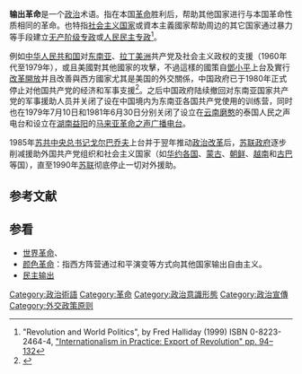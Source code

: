 {{not|世界革命}}
'''输出革命'''是一个[[政治|政治]]术语。指在本国[[革命|革命]]胜利后，帮助其他国家进行与本国革命性质相同的革命。也特指[[社会主义国家|社会主义国家]]或資本主義國家帮助周边的其它国家通过暴力等手段建立[[无产阶级专政|无产阶级专政]]或[[人民民主专政|人民民主专政]]<ref name=halliday>"Revolution and World Politics", by Fred Halliday (1999) ISBN 0-8223-2464-4, [http://www.google.com/books?id=3jCkXQRhHMgC&pg=PA94&dq=%22export+of+revolution%22#PPA94,M1 "Internationalism in Practice: Export of Revolution" pp. 94–132]</ref>。

例如[[中华人民共和国|中华人民共和国]]对[[东南亚|东南亚]]、[[拉丁美洲|拉丁美洲]]共产党及社会主义政权的支援（1960年代至1979年），或且美國對其他國家的攻擊，不過這樣的國策自[[鄧小平|鄧小平]]上台及實行[[改革開放|改革開放]]并且改善與西方國家尤其是美国的外交關係，中国政府已于1980年正式停止对他国共产党的经济和军事支援<ref>{{cite news |author1=梁衡 |title=揭秘：邓小平为何决定停止“输出革命”？ |url=http://news.ifeng.com/history/zhongguoxiandaishi/detail_2011_07/19/7780779_0.shtml |accessdate=2018-06-29 |work=北京日报 |issue=2011年7月11日第19版 |publisher=凤凰网 |archive-date=2018-06-29 |archive-url=https://web.archive.org/web/20180629050120/http://news.ifeng.com/history/zhongguoxiandaishi/detail_2011_07/19/7780779_0.shtml |dead-url=no }}</ref>。之后中国政府陆续撤回对东南亚国家共产党的军事援助人员并关闭了设在中国境内为东南亚各国共产党使用的训练营，同时也在1979年7月10日和1981年6月30日分别关闭了设立在[[云南|云南]][[磨憨|磨憨]]的泰国人民之声电台和设立在[[湖南|湖南]][[益阳|益阳]]的[[马来亚革命之声广播电台|马来亚革命之声广播电台]]。

1985年[[苏共中央总书记|苏共中央总书记]][[戈尔巴乔夫|戈尔巴乔夫]]上台并于翌年推动[[开放政策|政治改革]]后，[[苏联政府|苏联政府]]逐步削减援助外国共产党组织和社会主义国家（如[[华沙条约组织|华约各国]]、[[蒙古人民共和国|蒙古]]、[[朝鲜民主主义人民共和国|朝鲜]]、[[越南|越南]]和[[古巴|古巴]]等国），直至1990年[[苏联|苏联]]彻底停止一切对外援助。

== 参考文献 ==
{{Reflist}}

== 参看 ==
* [[世界革命|世界革命]]、{{tsl|en|Revolutionary wave|革命浪潮}}
* [[颜色革命|颜色革命]]：指西方阵营通过和平演变等方式向其他国家输出自由主义。
* [[民主输出|民主输出]]

[[Category:政治術語|Category:政治術語]]
[[Category:革命|Category:革命]]
[[Category:政治意識形態|Category:政治意識形態]]
[[Category:政治宣傳|Category:政治宣傳]]
[[Category:外交政策原则|Category:外交政策原则]]